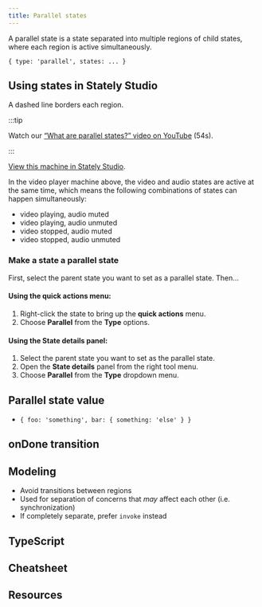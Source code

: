 ```yaml
---
title: Parallel states
---
```



A parallel state is a state separated into multiple regions of child states, where each region is active simultaneously.

`{ type: 'parallel', states: ... }`

## Using states in Stately Studio

A dashed line borders each region.

:::tip

Watch our [“What are parallel states?” video on YouTube](https://www.youtube.com/watch?v=CWwgT1TbI4c&list=PLvWgkXBB3dd4I_l-djWVU2UGPyBgKfnTQ&index=6) (54s).

:::

<p>
  <ThemedImage
    alt="A state machine containing two region states with dashed borders around the outside. The first region is the video state which is active at the same time as the audio state, and contains a playing and stopped state, with stop and play events. The other region is an audio state, which is active at the same time as the video state, and has muted and unmuted states, and unmute and mute events."
    sources={{
      light:
        'https://stately.ai/registry/machines/733de338-26cb-40a5-a0b5-b76bfc0405c3.light.png',
      dark: 'https://stately.ai/registry/machines/733de338-26cb-40a5-a0b5-b76bfc0405c3.dark.png',
    }}
  />
</p>

[View this machine in Stately Studio](https://stately.ai/registry/editor/e13bef2b-bb13-4465-96ac-0bc25340688e?machineId=733de338-26cb-40a5-a0b5-b76bfc0405c3).

In the video player machine above, the video and audio states are active at the same time, which means the following combinations of states can happen simultaneously:

- video playing, audio muted
- video playing, audio unmuted
- video stopped, audio muted
- video stopped, audio unmuted

### Make a state a parallel state

First, select the parent state you want to set as a parallel state. Then…

#### Using the **quick actions** menu:

1. Right-click the state to bring up the **quick actions** menu.
2. Choose **Parallel** from the **Type** options.

#### Using the **State details** panel:

1. Select the parent state you want to set as the parallel state.
2. Open the **State details** panel from the right tool menu.
3. Choose **Parallel** from the **Type** dropdown menu.

## Parallel state value

- `{ foo: 'something', bar: { something: 'else' } }`

## onDone transition

## Modeling

- Avoid transitions between regions
- Used for separation of concerns that _may_ affect each other (i.e. synchronization)
- If completely separate, prefer `invoke` instead

## TypeScript

## Cheatsheet

## Resources
